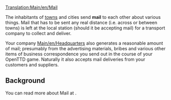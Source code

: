 [[Translation:Main/en/Mail]]{{en/-}}
{{es/Carga| carga  = Correo
| imagen = Mail.png
| producida =[[Main/es/Pueblo|Pueblo]], [[Main/es/Sede de la empresa|Sede de la empresa]]
| aceptada  =[[Main/es/Pueblo|Pueblo]], [[Main/es/Sede de la empresa|Sede de la empresa]]
}}
{{es/Pendiente de traducción}}

The inhabitants of [[Main/en/town|towns]] and cities send '''mail''' to each other about various things.  Mail that has to be sent any real distance (i.e. across or between towns) is left at the local station (should it be accepting mail) for a transport company to collect and deliver.

Your company [[Main/en/Headquarters]] also generates a reasonable amount of mail; presumably from the advertising materials, bribes and various other items of business correspondence you send out in the course of your OpenTTD game.  Naturally it also accepts mail deliveries from your customers and suppliers.

==Background==
You can read more about Mail at [http://www.wikipedia.org/wiki/Mail ].